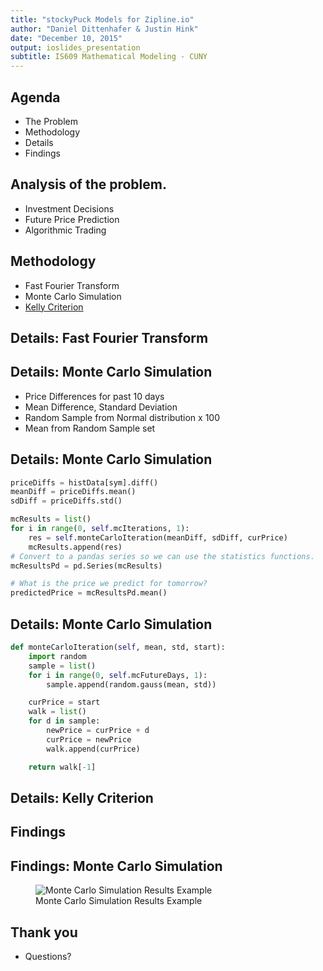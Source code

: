 ```yaml
---
title: "stockyPuck Models for Zipline.io"
author: "Daniel Dittenhafer & Justin Hink"
date: "December 10, 2015"
output: ioslides_presentation
subtitle: IS609 Mathematical Modeling - CUNY
---
```


## Agenda

-	The Problem
-	Methodology
-	Details
-	Findings


## Analysis of the problem.

- Investment Decisions
- Future Price Prediction
- Algorithmic Trading

## Methodology

- Fast Fourier Transform
- Monte Carlo Simulation
- [Kelly Criterion](http://www.investopedia.com/articles/trading/04/091504.asp?layout=infini&v=2A)

## Details: Fast Fourier Transform


## Details: Monte Carlo Simulation

- Price Differences for past 10 days
- Mean Difference, Standard Deviation
- Random Sample from Normal distribution x 100
- Mean from Random Sample set

## Details: Monte Carlo Simulation

```python
priceDiffs = histData[sym].diff()
meanDiff = priceDiffs.mean()
sdDiff = priceDiffs.std()

mcResults = list()
for i in range(0, self.mcIterations, 1):
    res = self.monteCarloIteration(meanDiff, sdDiff, curPrice)
    mcResults.append(res)
# Convert to a pandas series so we can use the statistics functions.
mcResultsPd = pd.Series(mcResults)

# What is the price we predict for tomorrow?
predictedPrice = mcResultsPd.mean()
```

## Details: Monte Carlo Simulation

```python
def monteCarloIteration(self, mean, std, start):
    import random
    sample = list()
    for i in range(0, self.mcFutureDays, 1):
        sample.append(random.gauss(mean, std))

    curPrice = start
    walk = list()
    for d in sample:
        newPrice = curPrice + d
        curPrice = newPrice
        walk.append(curPrice)

    return walk[-1]
```

## Details: Kelly Criterion



## Findings

## Findings: Monte Carlo Simulation

![Monte Carlo Simulation Results Example](.\figures\MonteCarlo-ResultExample.png)



## Thank you

- Questions?

